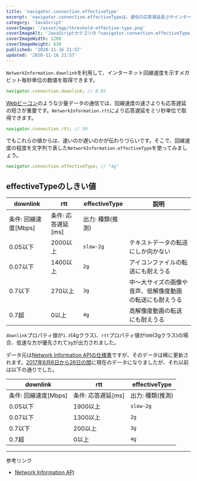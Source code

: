 ```yaml
---
title: 'navigator.connection.effectiveType'
excerpt: 'navigator.connection.effectiveTypeは、通信の応答遅延長さやインターネット回線速度から推測される、3gや4gといったネットワーク種類を表した読み取り専用プロパティです。'
category: 'JavaScript'
coverImage: '/asset/ogp/threshold-effective-type.png'
coverImageAlt: 'JavaScriptカテゴリの「navigator.connection.effectiveType」'
coverImageWidth: 1200
coverImageHeight: 630
published: '2020-11-16 21:57'
updated: '2020-11-16 21:57'
---
```


`NetworkInformation.downlink`を利用して、インターネット回線速度を示すメガビット毎秒単位の数値を取得できます。

```js
navigator.connection.downlink; // 8.85
```

[Webビーコン](https://developer.mozilla.org/ja/docs/Web/API/Navigator/sendBeacon)のような少量データの通信では、回線速度の速さよりも応答遅延の短さが重要です。`NetworkInformation.rtt`により応答遅延をミリ秒単位で取得できます。

```js
navigator.connection.rtt; // 50
```

でもこれらの値からは、速いのか遅いのかが伝わりづらいです。そこで、回線速度の程度を文字列で表した`NetworkInformation.effectiveType`を使ってみましょう。

```js
navigator.connection.effectiveType; // "4g"
```

## effectiveTypeのしきい値

| downlink | rtt | effectiveType | 説明 |
| --- | --- | --- | --- |
| 条件: 回線速度\[Mbps] | 条件: 応答遅延\[ms\] | 出力: 種類(推測) |
| 0.05以下 | 2000以上 | `slow-2g` | テキストデータの転送にしか向かない |
| 0.07以下 | 1400以上 | `2g` | アイコンファイルの転送にも耐えうる |
| 0.7以下 | 270以上 | `3g` | 中〜大サイズの画像や音声、低解像度動画の転送にも耐えうる |
| 0.7超 | 0以上 | `4g` | 高解像度動画の転送にも耐えうる |

`downlink`プロパティ値が`1.3`(4gクラス)、`rtt`プロパティ値が`500`(3gクラス)の場合、低速な方が優先されて`3g`が出力されました。

データ元は[Network Information APIの仕様書](https://wicg.github.io/netinfo/#dfn-effective-connection-type)ですが、そのデータは稀に更新されます。[2017年6月6日から26日の間](https://web.archive.org/web/20171101000000*/https://wicg.github.io/netinfo/)に現在のデータになりましたが、それ以前は以下の通りでした。

| downlink | rtt | effectiveType |
| --- | --- | --- |
| 条件: 回線速度\[Mbps\] | 条件: 応答遅延\[ms\] | 出力: 種類(推測) |
| 0.05以下 | 1900以上 | `slow-2g` |
| 0.07以下 | 1300以上 | `2g` |
| 0.7以下 | 200以上 | `3g` |
| 0.7超 | 0以上 | `4g` |

---

参考リンク

- [Network Information API](https://wicg.github.io/netinfo/)